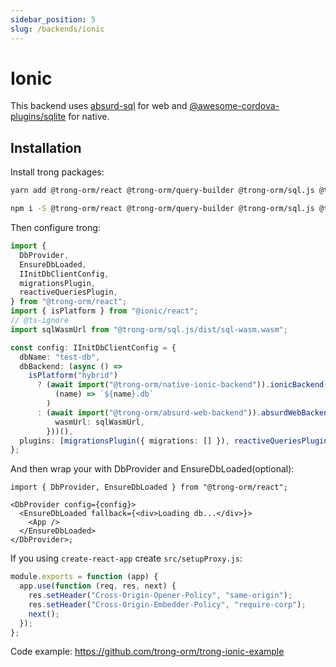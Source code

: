 ```yaml
---
sidebar_position: 5
slug: /backends/ionic
---
```



# Ionic

This backend uses [absurd-sql](https://github.com/jlongster/absurd-sql) for web and [@awesome-cordova-plugins/sqlite](https://www.npmjs.com/package/@awesome-cordova-plugins/sqlite) for native.

## Installation

Install trong packages:

<Tabs>
  <TabItem value="yarn" label="yarn" default>

```bash
yarn add @trong-orm/react @trong-orm/query-builder @trong-orm/sql.js @trong-orm/native-ionic-backend @trong-orm/absurd-web-backend cordova-sqlite-storage
```

  </TabItem>
  <TabItem value="npm" label="npm">

```bash
npm i -S @trong-orm/react @trong-orm/query-builder @trong-orm/sql.js @trong-orm/native-ionic-backend @trong-orm/absurd-web-backend cordova-sqlite-storage
```

  </TabItem>
</Tabs>

Then configure trong:

```typescript
import {
  DbProvider,
  EnsureDbLoaded,
  IInitDbClientConfig,
  migrationsPlugin,
  reactiveQueriesPlugin,
} from "@trong-orm/react";
import { isPlatform } from "@ionic/react";
// @ts-ignore
import sqlWasmUrl from "@trong-orm/sql.js/dist/sql-wasm.wasm";

const config: IInitDbClientConfig = {
  dbName: "test-db",
  dbBackend: (async () =>
    isPlatform("hybrid")
      ? (await import("@trong-orm/native-ionic-backend")).ionicBackend(
          (name) => `${name}.db`
        )
      : (await import("@trong-orm/absurd-web-backend")).absurdWebBackend({
          wasmUrl: sqlWasmUrl,
        }))(),
  plugins: [migrationsPlugin({ migrations: [] }), reactiveQueriesPlugin()],
};
```

And then wrap your with DbProvider and EnsureDbLoaded(optional):

```tsx
import { DbProvider, EnsureDbLoaded } from "@trong-orm/react";

<DbProvider config={config}>
  <EnsureDbLoaded fallback={<div>Loading db...</div>}>
    <App />
  </EnsureDbLoaded>
</DbProvider>;
```

If you using `create-react-app` create `src/setupProxy.js`:

```javascript
module.exports = function (app) {
  app.use(function (req, res, next) {
    res.setHeader("Cross-Origin-Opener-Policy", "same-origin");
    res.setHeader("Cross-Origin-Embedder-Policy", "require-corp");
    next();
  });
};
```

Code example: https://github.com/trong-orm/trong-ionic-example
